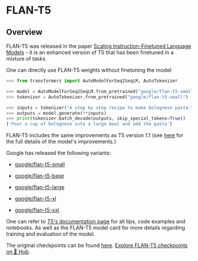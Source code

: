 <!--Copyright 2022 The HuggingFace Team. All rights reserved.

Licensed under the Apache License, Version 2.0 (the "License"); you may not use this file except in compliance with
the License. You may obtain a copy of the License at

http://www.apache.org/licenses/LICENSE-2.0

Unless required by applicable law or agreed to in writing, software distributed under the License is distributed on
an "AS IS" BASIS, WITHOUT WARRANTIES OR CONDITIONS OF ANY KIND, either express or implied. See the License for the
specific language governing permissions and limitations under the License.
-->

# FLAN-T5

## Overview

FLAN-T5 was released in the paper [Scaling Instruction-Finetuned Language Models](https://arxiv.org/pdf/2210.11416.pdf) - it is an enhanced version of T5 that has been finetuned in a mixture of tasks.

One can directly use FLAN-T5 weights without finetuning the model:

```python
>>> from transformers import AutoModelForSeq2SeqLM, AutoTokenizer

>>> model = AutoModelForSeq2SeqLM.from_pretrained("google/flan-t5-small")
>>> tokenizer = AutoTokenizer.from_pretrained("google/flan-t5-small")

>>> inputs = tokenizer("A step by step recipe to make bolognese pasta:", return_tensors="pt")
>>> outputs = model.generate(**inputs)
>>> print(tokenizer.batch_decode(outputs, skip_special_tokens=True))
['Pour a cup of bolognese into a large bowl and add the pasta']
```

FLAN-T5 includes the same improvements as T5 version 1.1 (see [here](https://huggingface.co/docs/transformers/model_doc/t5v1.1) for the full details of the model's improvements.)

Google has released the following variants:

- [google/flan-t5-small](https://huggingface.co/google/flan-t5-small)

- [google/flan-t5-base](https://huggingface.co/google/flan-t5-base)

- [google/flan-t5-large](https://huggingface.co/google/flan-t5-large)

- [google/flan-t5-xl](https://huggingface.co/google/flan-t5-xl)

- [google/flan-t5-xxl](https://huggingface.co/google/flan-t5-xxl).

One can refer to [T5's documentation page](t5) for all tips, code examples and notebooks. As well as the FLAN-T5 model card for more details regarding training and evaluation of the model.

The original checkpoints can be found [here](https://github.com/google-research/t5x/blob/main/docs/models.md#flan-t5-checkpoints).
[Explore FLAN-T5 checkpoints on 🤗 Hub](https://huggingface.co/models?sort=downloads&search=FLAN-T5).
